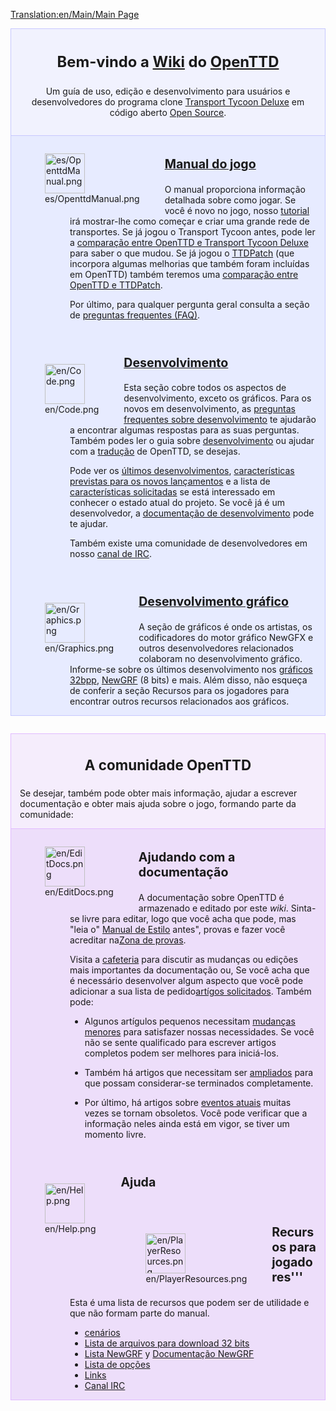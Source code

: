 [[Translation:en/Main/Main Page]]

<div style="background-color: #f1f2fe; border: 1px solid #c7c8fe; margin: 0; padding: 1em 1em 1em 1em; text-align:center">
<div style="font-size:1.7em; font-weight:bold">Bem-vindo a [http://pt.wikipedia.org/wiki/Wiki Wiki] do <span class="plainlinks">[http://www.openttd.org/ OpenTTD]</span> </div>
Um guía de uso, edição e desenvolvimento para usuários e desenvolvedores do programa clone [[pt/Archive/OpenTTD/Transport Tycoon Deluxe|Transport Tycoon Deluxe]] em código aberto [http://www.opensource.org/ Open Source].
</div>

<div style="background-color: #E7EBFF; border: 1px solid #c7c8fe; border-top:none; padding: 1em 1em 0em 1em; margin-bottom:2em">
<div style="float:left">[[File:es/OpenttdManual.png|64px]]</div>
<div style="margin-left:80px; margin-bottom:4em">
<div style="font-size:1.4em; font-weight:bold">[[pt/Manual/OpenTTD|Manual do jogo]]</div>
O manual proporciona informação detalhada sobre como jogar. Se você é novo no jogo, nosso [[pt/Manual/Tutorial/Tutorial|tutorial]] irá mostrar-lhe como começar e criar uma grande rede de transportes.
Se já jogou o Transport Tycoon antes, pode ler a [[pt/Diferenças a respeito de TTD|comparação entre OpenTTD e Transport Tycoon Deluxe]] para saber o que mudou. Se já jogou o [[pt/TTDPatch|TTDPatch]] (que incorpora algumas melhorias que também foram incluídas em OpenTTD) também teremos uma [[pt/Comparação  entre as características de OpenTTD e de TTDPatch|comparação entre OpenTTD e TTDPatch]].

Por último, para qualquer pergunta geral consulta a seção de [[pt/Preguntas frequentes|preguntas frequentes (FAQ)]].
</div>

<div style="float:left">[[File:en/Code.png|64px]]</div>
<div style="margin-left:80px; margin-bottom:4em">
<div style="font-size:1.4em; font-weight:bold">[[pt/Desenvolvimento|Desenvolvimento]]</div>
Esta seção cobre todos os aspectos de desenvolvimento, exceto os gráficos. Para os novos em desenvolvimento, as [[pt/Preguntas frequentes sobre desenvolvimento|preguntas frequentes sobre desenvolvimento]] te ajudarão a encontrar algumas respostas para as suas perguntas. Também podes ler o guia sobre [[pt/Desenvolvimento|desenvolvimento]] ou  ajudar com a [[pt/Internacionalização|tradução]] de OpenTTD, se desejas. 

Pode ver os [[pt/Desenvolvimentos recentes e atuais|últimos desenvolvimentos]], [[pt/Desenvolvimentos futuros|características previstas para os novos lançamentos]] e a lista de [[pt/Características solicitadas|características solicitadas]] se está interessado em conhecer o estado atual do projeto. Se você já é um desenvolvedor, a [[pt/Documentação de desenvolvimento|documentação de desenvolvimento]] pode te ajudar.

Também existe uma comunidade de desenvolvedores em nosso [[pt/Canal IRC|canal de IRC]].
</div>

<div style="float:left">[[File:en/Graphics.png|64px]]</div>
<div style="margin-left:80px; margin-bottom:1em; min-height:64px">
<div style="font-size:1.4em; font-weight:bold">[[es/Desenvolvimento gráfico|Desenvolvimento gráfico]]</div>
A seção de gráficos é onde os artistas, os codificadores do motor gráfico NewGFX e outros desenvolvedores relacionados colaboram no desenvolvimento gráfico. Informe-se sobre os últimos desenvolvimento nos [[pt/Desenvolvimento de gráficos de 32 bits|gráficos 32bpp]], [[pt/NewGRF|NewGRF]] (8 bits) e mais. Além disso, não esqueça de conferir a seção Recursos para os jogadores para encontrar outros recursos relacionados aos gráficos.
</div>

</div>

<div style="background-color: #F5EDFC; border: 1px solid #E1BBFF; margin: 0; padding: 1em 1em 0em 1em;">
<div style="font-size:1.6em; font-weight:bold; text-align:center">A comunidade OpenTTD</div>
Se desejar, também pode obter mais informação, ajudar a escrever documentação e obter mais ajuda sobre o jogo, formando parte da comunidade:
</div>

<div style="background-color: #EDDEFA; border: 1px solid #E1BBFF; border-top:none; padding: 1em 1em 0em 1em;">

<div style="float:left">[[File:en/EditDocs.png|64px]]</div>
<div style="margin-left:80px; margin-bottom:4em">
<div style="font-size:1.4em; font-weight:bold">Ajudando com a documentação</div>
A documentação sobre OpenTTD é armazenado e editado por este <em>wiki</em>. Sinta-se livre para editar, logo que você acha que pode, mas "leia o" [[pt/Manual de Estilo|Manual de Estilo]] antes", provas e fazer você acreditar na[[pt/Zona de provas|Zona de provas]].  

Visita a [[pt/Cafeteria|cafeteria]] para discutir as mudanças ou edições mais importantes da documentação ou, Se você acha que é necessário desenvolver algum aspecto que você pode adicionar a sua lista de pedido[[pt/Artígos solicitados|artígos solicitados]]. Também pode:

*Algunos artígulos pequenos necessitam [[:Category:pt/Para fazer|mudanças menores]] para satisfazer nossas necessidades. Se você não se sente qualificado para escrever artigos completos podem ser melhores para iniciá-los.

*Também há artigos que necessitam ser [[:Category:pt/Artígos que necessitam ampliar-se|ampliados]] para que possam considerar-se terminados completamente. 

*Por último, há artigos sobre [[:Category:pt/Eventos atuais|eventos atuais]] muitas vezes se tornam obsoletos. Você pode verificar que a informação neles ainda está em vigor, se tiver um momento livre.
</div>

<div style="float:left">[[File:en/Help.png|64px]]</div>
<div style="margin-left:80px; margin-bottom:4em">
<div style="font-size:1.4em; font-weight:bold">Ajuda</div>
</div>

<div style="float:left">[[File:en/PlayerResources.png|64px]]</div>
<div style="margin-left:80px; margin-bottom:1em">
<div style="font-size:1.4em; font-weight:bold">Recursos para jogadores'''</div>
Esta é uma lista de recursos que podem ser de utilidade e que não formam parte do manual.
*[[pt/Lista de cenários|cenários]]
*[[pt/Lista de arquivos para download de 32 bits|Lista de arquivos para download 32 bits]]
*[[pt/Lista NewGRF|Lista NewGRF]] y [[pt/Documentação NewGRF|Documentação NewGRF]]
*[[pt/Opções avançadas|Lista de opções]]
*[[pt/Links|Links]]
*[[pt/Canal IRC|Canal IRC]]
</div>
</div>